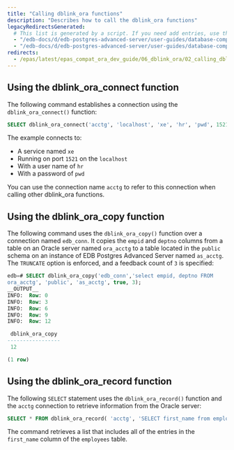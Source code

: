 ```yaml
---
title: "Calling dblink_ora functions"
description: "Describes how to call the dblink_ora functions"
legacyRedirectsGenerated:
  # This list is generated by a script. If you need add entries, use the `legacyRedirects` key.
  - "/edb-docs/d/edb-postgres-advanced-server/user-guides/database-compatibility-for-oracle-developers-guide/9.6/Database_Compatibility_for_Oracle_Developers_Guide_v9.6.1.125.html"
  - "/edb-docs/d/edb-postgres-advanced-server/user-guides/database-compatibility-for-oracle-developers-guide/9.5/Database_Compatibility_for_Oracle_Developers_Guide.1.355.html"
redirects:
  - /epas/latest/epas_compat_ora_dev_guide/06_dblink_ora/02_calling_dblink_ora_functions/ #generated for docs/epas/reorg-role-use-case-mode
---
```


<div id="calling_dblink_ora_functions" class="registered_link"></div>

## Using the dblink_ora_connect function

The following command establishes a connection using the `dblink_ora_connect()` function:

```sql
SELECT dblink_ora_connect('acctg', 'localhost', 'xe', 'hr', 'pwd', 1521);
```

The example connects to:
-  A service named `xe` 
-  Running on port `1521` on the `localhost` 
-  With a user name of `hr` 
-  With a password of `pwd`

You can use the connection name `acctg` to refer to this connection when calling other dblink_ora functions.

## Using the dblink_ora_copy function

The following command uses the `dblink_ora_copy()` function over a connection named `edb_conn`. It copies the `empid` and `deptno` columns from a table on an Oracle server named `ora_acctg` to a table located in the `public` schema on an instance of EDB Postgres Advanced Server named `as_acctg`. The `TRUNCATE` option is enforced, and a feedback count of `3` is specified:

```sql
edb=# SELECT dblink_ora_copy('edb_conn','select empid, deptno FROM
ora_acctg', 'public', 'as_acctg', true, 3);
__OUTPUT__
INFO:  Row: 0
INFO:  Row: 3
INFO:  Row: 6
INFO:  Row: 9
INFO:  Row: 12

 dblink_ora_copy
-----------------
 12

(1 row)
```

## Using the dblink_ora_record function

The following `SELECT` statement uses the `dblink_ora_record()` function and the `acctg` connection to retrieve information from the Oracle server:

```sql
SELECT * FROM dblink_ora_record( 'acctg', 'SELECT first_name from employees') AS t1(id VARCHAR);
```

The command retrieves a list that includes all of the entries in the `first_name` column of the `employees` table.
